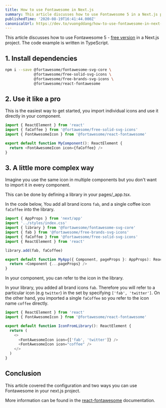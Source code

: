 ```yaml
---
title: How to use Fontawesome in Next.js
summary: This article discusses how to use Fontawesome 5 in a Next.js project. The code example is written in TypeScript.
publishedTime: '2020-08-19T16:41:44.000Z'
canonicalUrl: https://dev.to/vuongddang/how-to-use-fontawesome-in-next-js-5bl5
---
```


This article discusses how to use Fontawesome 5 - [free version](https://fontawesome.com/plans) in a Next.js project. The code example is written in TypeScript.

## 1. Install dependencies
```bash
npm i --save @fortawesome/fontawesome-svg-core \
             @fortawesome/free-solid-svg-icons \
             @fortawesome/free-brands-svg-icons \
             @fortawesome/react-fontawesome
```

## 2. Use it like a pro
This is the easiest way to get started, you import individual icons and use it directly in your component.
```typescript
import { ReactElement } from 'react'
import { faCoffee } from '@fortawesome/free-solid-svg-icons'
import { FontAwesomeIcon } from '@fortawesome/react-fontawesome'

export default function MyComponent(): ReactElement {
  return <FontAwesomeIcon icon={faCoffee} />
}
```

## 3. A little more complex way
Imagine you use the same icon in multiple components but you don't want to import it in every component. 

This can be done by defining a library in your pages/_app.tsx.

In the code below, You add all brand icons `fab`, and a single coffee icon `faCoffee` into the library. 

```typescript
import { AppProps } from 'next/app'
import '../styles/index.css'
import { library } from '@fortawesome/fontawesome-svg-core'
import { fab } from '@fortawesome/free-brands-svg-icons'
import { faCoffee } from '@fortawesome/free-solid-svg-icons'
import { ReactElement } from 'react'

library.add(fab, faCoffee)

export default function MyApp({ Component, pageProps }: AppProps): ReactElement {
  return <Component {...pageProps} />
}

```

In your component, you can refer to the icon in the library.

In your library, you added all brand icons `fab`. Therefore you will refer to a particular icon (e.g `twitter`) in the set by specifying `['fab', 'twitter']`. On the other hand, you imported a single `faCoffee` so you refer to the icon name `coffee` directly.

```typescript
import { ReactElement } from 'react'
import { FontAwesomeIcon } from '@fortawesome/react-fontawesome'

export default function IconFromLibrary(): ReactElement {
  return (
    <>
      <FontAwesomeIcon icon={['fab', 'twitter']} />
      <FontAwesomeIcon icon="coffee" />
    </>
  )
}
```

## Conclusion
This article covered the configuration and two ways you can use Fontawesome in your next.js project.

More information can be found in the 
[react-fontawesome](https://github.com/FortAwesome/react-fontawesome) documentation.
